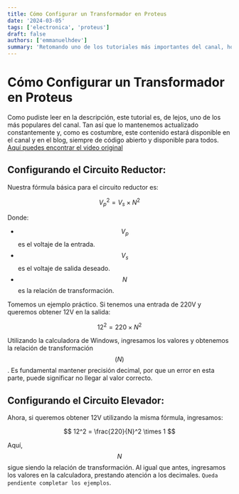```yaml
---
title: Cómo Configurar un Transformador en Proteus
date: '2024-03-05'
tags: ['electronica', 'proteus']
draft: false
authors: ['emmanuelhdev']
summary: 'Retomando uno de los tutoriales más importantes del canal, hoy lo traemos a la web para tenerlo de referencia y hacer tu vida más sencilla.'
---
```


# Cómo Configurar un Transformador en Proteus

Como pudiste leer en la descripción, este tutorial es, de lejos, uno de los más populares del canal. Tan así que lo mantenemos actualizado constantemente y, como es costumbre, este contenido estará disponible en el canal y en el blog, siempre de código abierto y disponible para todos. [Aquí puedes encontrar el video original](https://www.youtube.com/watch?v=-zuWamKP6l8)

<TOCInline toc={props.toc} exclude="Cómo Configurar un Transformador en Proteus" />

## Configurando el Circuito Reductor:

Nuestra fórmula básica para el circuito reductor es:

$$
V_p^2 = V_s \times N^2
$$

Donde:

- $$ V_p $$ es el voltaje de la entrada.
- $$ V_s $$ es el voltaje de salida deseado.
- $$ N $$ es la relación de transformación.

Tomemos un ejemplo práctico. Si tenemos una entrada de 220V y queremos obtener 12V en la salida:

$$
12^2 = 220 \times N^2
$$

Utilizando la calculadora de Windows, ingresamos los valores y obtenemos la relación de transformación $$(N)$$. Es fundamental mantener precisión decimal, por que un error en esta parte, puede significar no llegar al valor correcto.
## Configurando el Circuito Elevador:

Ahora, si queremos obtener 12V utilizando la misma fórmula, ingresamos:

$$
12^2 = \frac{220}{N}^2 \times 1
$$

Aquí, $$N$$ sigue siendo la relación de transformación. Al igual que antes, ingresamos los valores en la calculadora, prestando atención a los decimales. `Queda pendiente completar los ejemplos`.

